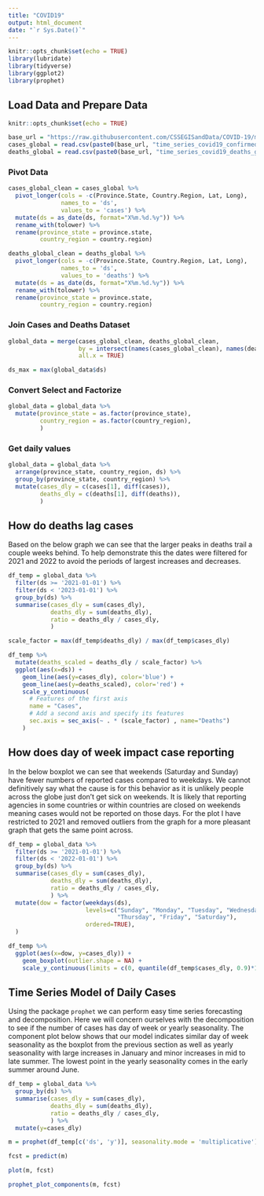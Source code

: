 ```yaml
---
title: "COVID19"
output: html_document
date: "`r Sys.Date()`"
---
```

```r
knitr::opts_chunk$set(echo = TRUE)
library(lubridate)
library(tidyverse)
library(ggplot2)
library(prophet)
```

## Load Data and Prepare Data
```r
knitr::opts_chunk$set(echo = TRUE)

base_url = "https://raw.githubusercontent.com/CSSEGISandData/COVID-19/master/csse_covid_19_data/csse_covid_19_time_series/"
cases_global = read.csv(paste0(base_url, "time_series_covid19_confirmed_global.csv"))
deaths_global = read.csv(paste0(base_url, "time_series_covid19_deaths_global.csv"))
```

### Pivot Data
```r
cases_global_clean = cases_global %>%
  pivot_longer(cols = -c(Province.State, Country.Region, Lat, Long),
               names_to = 'ds',
               values_to = 'cases') %>%
  mutate(ds = as_date(ds, format="X%m.%d.%y")) %>%
  rename_with(tolower) %>% 
  rename(province_state = province.state,
         country_region = country.region)

deaths_global_clean = deaths_global %>%
  pivot_longer(cols = -c(Province.State, Country.Region, Lat, Long),
               names_to = 'ds',
               values_to = 'deaths') %>%
  mutate(ds = as_date(ds, format="X%m.%d.%y")) %>%
  rename_with(tolower) %>% 
  rename(province_state = province.state,
         country_region = country.region)
```

### Join Cases and Deaths Dataset
```r
global_data = merge(cases_global_clean, deaths_global_clean,
                    by = intersect(names(cases_global_clean), names(deaths_global_clean)),
                    all.x = TRUE)

ds_max = max(global_data$ds)
```

### Convert Select and Factorize
```r
global_data = global_data %>%
  mutate(province_state = as.factor(province_state),
         country_region = as.factor(country_region),
         )
```

### Get daily values
```r
global_data = global_data %>%
  arrange(province_state, country_region, ds) %>%
  group_by(province_state, country_region) %>%
  mutate(cases_dly = c(cases[1], diff(cases)),
         deaths_dly = c(deaths[1], diff(deaths)),
         )
```

## How do deaths lag cases

Based on the below graph we can see that the larger peaks in deaths trail a couple weeks behind. To help demonstrate this the dates were filtered for 2021 and 2022 to avoid the periods of largest increases and decreases.

```r
df_temp = global_data %>%
  filter(ds >= '2021-01-01') %>%
  filter(ds < '2023-01-01') %>%
  group_by(ds) %>%
  summarise(cases_dly = sum(cases_dly),
            deaths_dly = sum(deaths_dly),
            ratio = deaths_dly / cases_dly,
            )

scale_factor = max(df_temp$deaths_dly) / max(df_temp$cases_dly)

df_temp %>%
  mutate(deaths_scaled = deaths_dly / scale_factor) %>%
  ggplot(aes(x=ds)) +
    geom_line(aes(y=cases_dly), color='blue') +
    geom_line(aes(y=deaths_scaled), color='red') +
    scale_y_continuous(
      # Features of the first axis
      name = "Cases",
      # Add a second axis and specify its features
      sec.axis = sec_axis(~ . * (scale_factor) , name="Deaths")
    )
```

## How does day of week impact case reporting

In the below boxplot we can see that weekends (Saturday and Sunday) have fewer numbers of reported cases compared to weekdays. We cannot definitively say what the cause is for this behavior as it is unlikely people across the globe just don't get sick on weekends. It is likely that reporting agencies in some countries or within countries are closed on weekends meaning cases would not be reported on those days. For the plot I have restricted to 2021 and removed outliers from the graph for a more pleasant graph that gets the same point across.

```r
df_temp = global_data %>%
  filter(ds >= '2021-01-01') %>%
  filter(ds < '2022-01-01') %>%
  group_by(ds) %>%
  summarise(cases_dly = sum(cases_dly),
            deaths_dly = sum(deaths_dly),
            ratio = deaths_dly / cases_dly,
            ) %>%
  mutate(dow = factor(weekdays(ds),
                      levels=c("Sunday", "Monday", "Tuesday", "Wednesday",
                               "Thursday", "Friday", "Saturday"),
                      ordered=TRUE),
  )

df_temp %>%
  ggplot(aes(x=dow, y=cases_dly)) +
    geom_boxplot(outlier.shape = NA) +
    scale_y_continuous(limits = c(0, quantile(df_temp$cases_dly, 0.9)*1.05))
```

## Time Series Model of Daily Cases

Using the package `prophet` we can perform easy time series forecasting and decomposition. Here we will concern ourselves with the decomposition to see if the number of cases has day of week or yearly seasonality. The component plot below shows that our model indicates similar day of week seasonality as the boxplot from the previous section as well as yearly seasonality with large increases in January and minor increases in mid to late summer. The lowest point in the yearly seasonality comes in the early summer around June.

```r
df_temp = global_data %>%
  group_by(ds) %>%
  summarise(cases_dly = sum(cases_dly),
            deaths_dly = sum(deaths_dly),
            ratio = deaths_dly / cases_dly,
            ) %>%
  mutate(y=cases_dly)

m = prophet(df_temp[c('ds', 'y')], seasonality.mode = 'multiplicative')

fcst = predict(m)

plot(m, fcst)

prophet_plot_components(m, fcst)
```
